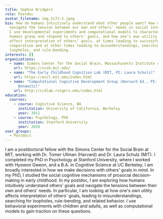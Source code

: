 ```yaml
---
title: Sophie Bridgers
role: Postdoc
avatar_filename: img_5172-2.jpeg
bio: How do humans intuitively understand what other people want? How do we
  navigate the tension between our own and others' needs in social interactions?
  I use developmental experiments and computational models to characterize how
  humans grasp and respond to others' goals, and how one’s own utility can
  affect interpretation of others’ goals, at times leading to successful
  cooperation and at other times leading to misunderstandings, searching for
  loopholes, and rule-bending.
interests: []
organizations:
  - name: Simons Center for the Social Brain, Massachusetts Institute of Technology
    url: https://scsb.mit.edu/
  - name: "The Early Childhood Cognition Lab (MIT, PI: Laura Schulz)"
    url: https://eccl.mit.edu/index.html
  - name: "Computational Cognitive Development Group (Harvard Ed., PI: Elizabeth
      Bonawitz)"
    url: http://ccdlab.rutgers.edu/index.html
education:
  courses:
    - course: Cognitive Science, BA
      institution: University of California, Berkeley
      year: 2011
    - course: Psychology, PhD
      institution: Stanford University
      year: 2020
user_groups:
  - Postdocs
---
```

I am a postdoctoral fellow with the Simons Center for the Social Brain at MIT, working with Dr. Tomer Ullman (Harvard) and Dr. Laura Schulz (MIT). I completed my PhD in Psychology at Stanford University, where I worked with Hyowon Gweon, and a B.A. in Cognitive Science at UC Berkeley. I am broadly interested in how we make decisions with others' goals in mind. In my PhD, I studied the social cognitive mechanisms of prosocial decision-making in early childhood. In my postdoc, I am exploring how humans intuitively understand others' goals and navigate the tensions between their own and others' needs. In particular, I am looking at how one's own utility affects interpretation of others' goals, leading to misunderstandings, searching for loopholes, rule-bending, and related behavior. I use behavioral experiments with children and adults, as well as computational models to gain traction on these questions.